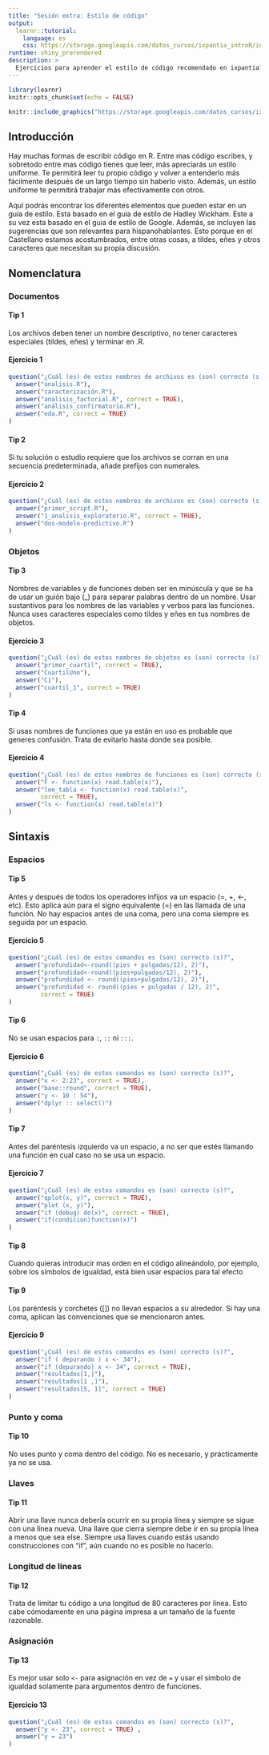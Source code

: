 ```yaml
---
title: "Sesión extra: Estilo de código"
output: 
  learnr::tutorial:
    language: es
    css: https://storage.googleapis.com/datos_cursos/ixpantia_introR/intro_r.css
runtime: shiny_prerendered
description: >
  Ejercicios para aprender el estilo de código recomendado en ixpantia?.
---
```


<style>
@import url('https://fonts.googleapis.com/css2?family=Roboto+Mono&family=Roboto+Slab&family=Source+Sans+Pro:wght@300;400&display=swap');

@import url('https://fonts.googleapis.com/css2?family=Lato&display=swap');
</style> 

```r
library(learnr)
knitr::opts_chunk$set(echo = FALSE)
```

```r
knitr::include_graphics("https://storage.googleapis.com/datos_cursos/ixpantia_introR/ixpantia_logo.png")  
```

## Introducción

Hay muchas formas de escribir código en R. Entre mas código escribes, y sobretodo entre mas código tienes que leer, más apreciarás un estilo uniforme. Te permitirá leer tu propio código y volver a entenderlo más fácilmente después de un largo tiempo sin haberlo visto. Además, un estilo uniforme te permitirá trabajar más efectivamente con otros.

Aquí podrás encontrar los diferentes elementos que pueden estar en un guía de estilo. Esta basado en el guia de estilo de Hadley Wickham. Este a su vez esta basado en el guia de estilo de Google. Además, se incluyen las sugerencias que son relevantes para hispanohablantes. Esto porque en el Castellano estamos acostumbrados, entre otras cosas, a tildes, eñes y otros caracteres que necesitan su propia discusión.


## Nomenclatura

### Documentos

#### Tip 1

Los archivos deben tener un nombre descriptivo, no tener caracteres especiales (tildes, eñes) y terminar en .R. 

#### Ejercicio 1

```r
question("¿Cuál (es) de estos nombres de archivos es (son) correcto (s)?",
  answer("analisis.R"),
  answer("caracterización.R"),
  answer("analisis_factorial.R", correct = TRUE),
  answer("análisis_confirmatorio.R"),
  answer("eda.R", correct = TRUE)
)
```

#### Tip 2

Si tu solución o estudio requiere que los archivos se corran en una secuencia predeterminada, añade prefijos con numerales.

#### Ejercicio 2 

```r
question("¿Cuál (es) de estos nombres de archivos es (son) correcto (s)?",
  answer("primer_script.R"),
  answer("1_analisis_exploratorio.R", correct = TRUE),
  answer("dos-modelo-predictivo.R")
)
```

### Objetos

#### Tip 3

Nombres de variables y de funciones deben ser en minúscula y que se ha de usar un guión bajo (_) para separar palabras dentro de un nombre. Usar sustantivos para los nombres de las variables y verbos para las funciones. Nunca uses caracteres especiales como tildes y eñes en tus nombres de objetos.

#### Ejercicio 3
```r
question("¿Cuál (es) de estos nombres de objetos es (son) correcto (s)?",
  answer("primer_cuartil", correct = TRUE),
  answer("CuartilUno"),
  answer("C1"),
  answer("cuartil_1", correct = TRUE)
)
```

#### Tip 4

Si usas nombres de funciones que ya están en uso es probable que generes confusión. Trata de evitarlo hasta donde sea posible.

#### Ejercicio 4
```r
question("¿Cuál (es) de estos nombres de funciones es (son) correcto (s)?",
  answer("F <- function(x) read.table(x)"),
  answer("lee_tabla <- function(x) read.table(x)",
         correct = TRUE),
  answer("ls <- function(x) read.table(x)")
)
```

## Sintaxis

### Espacios

#### Tip 5

Antes y después de todos los operadores infijos va un espacio (=, +, <-, etc). Esto aplica aún para el signo equivalente (=) en las llamada de una función. No hay espacios antes de una coma, pero una coma siempre es seguida por un espacio.

#### Ejercicio 5
```r
question("¿Cuál (es) de estos comandos es (son) correcto (s)?",
  answer("profundidad<-round((pies + pulgadas/12), 2)"),
  answer("profundidad<-round((pies+pulgadas/12), 2)"),
  answer("profundidad <- round((pies+pulgadas/12), 2)"),
  answer("profundidad <- round((pies + pulgadas / 12), 2)",
         correct = TRUE)
)
```

#### Tip 6

No se usan espacios para `:`, `::` ni `:::`. 

#### Ejercicio 6
```r
question("¿Cuál (es) de estos comandos es (son) correcto (s)?",
  answer("x <- 2:23", correct = TRUE),
  answer("base::round", correct = TRUE),
  answer("y <- 10 : 54"),
  answer("dplyr :: select()")
)
```

#### Tip 7

Antes del paréntesis izquierdo va un espacio, a no ser que estés llamando una función en cual caso no se usa un espacio.

#### Ejercicio 7
```r
question("¿Cuál (es) de estos comandos es (son) correcto (s)?",
  answer("qplot(x, y)", correct = TRUE),
  answer("plot (x, y)"),
  answer("if (debug) do(x)", correct = TRUE),
  answer("if(condicion)function(x)")
)
```

#### Tip 8

Cuando quieras introducir mas orden en el código alineándolo, por ejemplo, sobre los símbolos de igualdad, está bien usar espacios para tal efecto


#### Tip 9

Los paréntesis y corchetes ([]) no llevan espacios a su alrededor. Si hay una coma, aplican las convenciones que se mencionaron antes.

#### Ejercicio 9
```r
question("¿Cuál (es) de estos comandos es (son) correcto (s)?",
  answer("if ( depurando ) x <- 34"),
  answer("if (depurando) x <- 34", correct = TRUE),
  answer("resultados[1,]"),
  answer("resultados[1 ,]"),
  answer("resultados[5, 1]", correct = TRUE)
)
```

### Punto y coma

#### Tip 10

No uses punto y coma dentro del código. No es necesario, y prácticamente ya no se usa.


### Llaves

#### Tip 11
Abrir una llave nunca debería ocurrir en su propia línea y siempre se sigue con una línea nueva. Una llave que cierra siempre debe ir en su propia línea a menos que sea else. Siempre usa llaves cuando estás usando construcciones con “if”, aún cuando no es posible no hacerlo.

### Longitud de lineas

#### Tip 12

Trata de limitar tu código a una longitud de 80 caracteres por linea. Esto cabe cómodamente en una página impresa a un tamaño de la fuente razonable. 

### Asignación

#### Tip 13

Es mejor usar solo `<-` para asignación en vez de `=` y usar el símbolo de igualdad solamente para argumentos dentro de funciones.

#### Ejercicio 13
```r
question("¿Cuál (es) de estos comandos es (son) correcto (s)?",
  answer("y <- 23", correct = TRUE) ,
  answer("y = 23")
)
```

